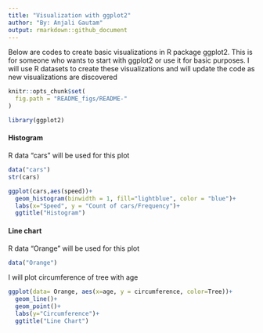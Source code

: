 ```yaml
---
title: "Visualization with ggplot2"
author: "By: Anjali Gautam"
output: rmarkdown::github_document
---
```


Below are codes to create basic visualizations in R package ggplot2. This is for someone who wants to start with ggplot2 or use it for basic purposes. I will use R datasets to create these visualizations and will update the code as new visualizations are discovered 

```r
knitr::opts_chunk$set(
  fig.path = "README_figs/README-"
)
```

```r
library(ggplot2)
```

#### Histogram

R data "cars" will be used for this plot

```r
data("cars")
str(cars)
```

```r
ggplot(cars,aes(speed))+
  geom_histogram(binwidth = 1, fill="lightblue", color = "blue")+
  labs(x="Speed", y = "Count of cars/Frequency")+
  ggtitle("Histogram")
```

#### Line chart 

R data "Orange" will be used for this plot

```r
data("Orange")
```

I will plot circumference of tree with age 

```r
ggplot(data= Orange, aes(x=age, y = circumference, color=Tree))+
  geom_line()+
  geom_point()+
  labs(y="Circumference")+
  ggtitle("Line Chart")
```

